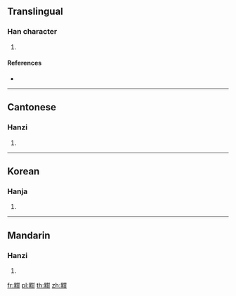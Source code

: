 {{character info/new}}
==Translingual==

===Han character===
{{Han char|rn=203|rad=黑|as=05|sn=17|four=64370|canj=WFTM}}

# {{defn|Han|sort=黑05}}

====References====
* {{Han ref|kx=1519.190|dkj=48074|dj=2053.070|hdz=74745.100|uh=9EDA|ud=40666|bh=EFAF|bd=61359}}

----

==Cantonese==

===Hanzi===
{{yue-hanzi|jyut=kim4|y=kim4}}

# {{defn|lang=yue|sort=黑05}}

----

==Korean==

===Hanja===
{{ko-hanja|hangeul=겸|eumhun=|rv=gyeom|mr=kyŏm|y=kyem}}

# {{defn|lang=ko|sort=黑05}}

----

==Mandarin==

===Hanzi===
{{cmn-hanzi|pin=[[qián]] ([[qian2]])|wg=ch'ien<sup>2</sup>}}

# {{defn|lang=cmn|sort=黑05}}

[[fr:黚]]
[[pl:黚]]
[[th:黚]]
[[zh:黚]]